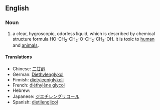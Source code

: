 ==English==
{{wikipedia}}

===Noun===
{{en-noun|-}}

# {{organic compound}} a clear, hygroscopic, odorless liquid, which is described by chemical structure formula HO-CH<sub>2</sub>-CH<sub>2</sub>-O-CH<sub>2</sub>-CH<sub>2</sub>-OH. it is toxic to [[human]] and [[animal]]s.

====Translations====
{{trans-top|organic compound}}
*Chinese: [[二甘醇]]
*German: [[Diethylenglykol]]
*Finnish: [[dietyleeniglykoli]]
*French: [[diéthylène glycol]]
*Hebrew: {{he-translation|די אתילן גליקול}}
*Japanese: [[ジエチレングリコール]]
*Spanish: [[dietilenglicol]]
{{trans-bottom}}